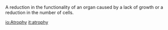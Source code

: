A reduction in the functionality of an organ caused by a lack of growth or a reduction in the number of cells.

[[io:Atrophy]]
[[it:atrophy]]